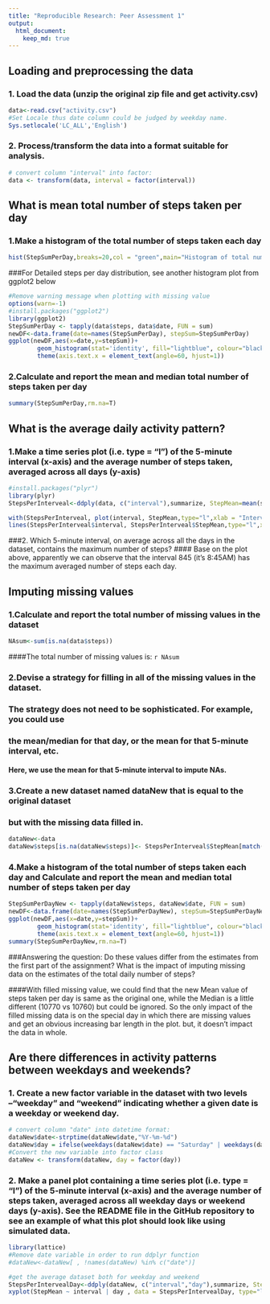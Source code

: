 ```yaml
---
title: "Reproducible Research: Peer Assessment 1"
output: 
  html_document:
    keep_md: true
---
```



## Loading and preprocessing the data
### 1. Load the data (unzip the original zip file and get activity.csv)
```r
data<-read.csv("activity.csv")
#Set Locale thus date column could be judged by weekday name.
Sys.setlocale('LC_ALL','English')
```
### 2. Process/transform the data into a format suitable for analysis.

```r
# convert column "interval" into factor:
data <- transform(data, interval = factor(interval)) 

```
## What is mean total number of steps taken per day
### 1.Make a histogram of the total number of steps taken each day
```r
hist(StepSumPerDay,breaks=20,col = "green",main="Histogram of total number of steps per day",xlab="Total number of Steps per day(steps)",ylab="Frequency (days)")
```
###For Detailed steps per day distribution, see another histogram plot from ggplot2 below
```r
#Remove warning message when plotting with missing value
options(warn=-1)
#install.packages("ggplot2")
library(ggplot2)
StepSumPerDay <- tapply(data$steps, data$date, FUN = sum)
newDF<-data.frame(date=names(StepSumPerDay), stepSum=StepSumPerDay)
ggplot(newDF,aes(x=date,y=stepSum))+
        geom_histogram(stat='identity', fill="lightblue", colour="black")+
        theme(axis.text.x = element_text(angle=60, hjust=1))
```

### 2.Calculate and report the mean and median total number of steps taken per day
```r
summary(StepSumPerDay,rm.na=T)
```

## What is the average daily activity pattern?
### 1.Make a time series plot (i.e. type = "l") of the 5-minute interval (x-axis) and the average number of steps taken, averaged across all days (y-axis)
```r
#install.packages("plyr")
library(plyr)
StepsPerInterveal<-ddply(data, c("interval"),summarize, StepMean=mean(steps,na.rm = TRUE))

with(StepsPerInterveal, plot(interval, StepMean,type="l",xlab = "Interval",ylab="Averaged Steps",col="blue")) 
lines(StepsPerInterveal$interval, StepsPerInterveal$StepMean,type="l",xlab = "Interval",ylab="Averaged Steps",col="blue")

```
###2. Which 5-minute interval, on average across all the days in the dataset, contains the maximum number of steps?
#### Base on the plot above, apparently we can observe that the interval 845 (it's 8:45AM) has the maximum averaged number of steps each day.

## Imputing missing values
### 1.Calculate and report the total number of missing values in the dataset 

```r
NAsum<-sum(is.na(data$steps))
```
####The total number of missing values is: `r NAsum`

### 2.Devise a strategy for filling in all of the missing values in the dataset.
### The strategy does not need to be sophisticated. For example, you could use 
### the mean/median for that day, or the mean for that 5-minute interval, etc.
#### Here, we use the mean for that 5-minute interval to impute NAs.

### 3.Create a new dataset named dataNew that is equal to the original dataset 
###   but with the missing data filled in.
```r
dataNew<-data
dataNew$steps[is.na(dataNew$steps)]<- StepsPerInterveal$StepMean[match(dataNew$interval, StepsPerInterveal$interval)]
```

### 4.Make a histogram of the total number of steps taken each day and Calculate and report the mean and median total number of steps taken per day
```r
StepSumPerDayNew <- tapply(dataNew$steps, dataNew$date, FUN = sum)
newDF<-data.frame(date=names(StepSumPerDayNew), stepSum=StepSumPerDayNew)
ggplot(newDF,aes(x=date,y=stepSum))+
        geom_histogram(stat='identity', fill="lightblue", colour="black")+
        theme(axis.text.x = element_text(angle=60, hjust=1))
summary(StepSumPerDayNew,rm.na=T)
```

###Answering the question: Do these values differ from the estimates from the first part of the assignment? What is the impact of imputing missing data on the estimates of the total daily number of steps?

####With filled missing value, we could find that the new Mean value of steps taken per day is same as the original one, while the Median is a little different (10770 vs 10760) but could be ignored. So the only impact of the filled missing data is on the special day in which there are missing values and get an obvious increasing bar length in the plot. but, it doesn't impact the data in whole.


## Are there differences in activity patterns between weekdays and weekends?
### 1. Create a new factor variable in the dataset with two levels –"weekday" and "weekend" indicating whether a given date is a weekday or weekend day.
```r
# convert column "date" into datetime format:
dataNew$date<-strptime(dataNew$date,"%Y-%m-%d") 
dataNew$day = ifelse(weekdays(dataNew$date) == "Saturday" | weekdays(dataNew$date) == "Sunday", "weekend", "weekday")
#Convert the new variable into factor class
dataNew <- transform(dataNew, day = factor(day))
```
### 2. Make a panel plot containing a time series plot (i.e. type = "l") of the 5-minute interval (x-axis) and the average number of steps taken, averaged across all weekday days or weekend days (y-axis). See the README file in the GitHub repository to see an example of what this plot should look like using simulated data.
```r
library(lattice)
#Remove date variable in order to run ddplyr function
#dataNew<-dataNew[ , !names(dataNew) %in% c("date")] 

#get the average dataset both for weekday and weekend
StepsPerIntervealDay<-ddply(dataNew, c("interval","day"),summarize, StepMean=mean(steps,na.rm = TRUE))
xyplot(StepMean ~ interval | day , data = StepsPerIntervealDay, type="l",main="Averaged Steps on Weekday and Weekend ",ylab = "Averaged Steps", xlab = "Interval", scales=list(y=list(tick.number=15),x=list(tick.number=25,at = seq(1, 288, 15))), layout = c(1, 2))

```